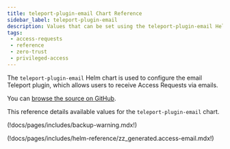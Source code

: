 ```yaml
---
title: teleport-plugin-email Chart Reference
sidebar_label: teleport-plugin-email
description: Values that can be set using the teleport-plugin-email Helm chart
tags:
 - access-requests
 - reference
 - zero-trust
 - privileged-access
---
```


The `teleport-plugin-email` Helm chart is used to configure the email Teleport plugin, which allows users to receive Access Requests via emails.

You can [browse the source on GitHub](https://github.com/gravitational/teleport/tree/v(=teleport.version=)/examples/chart/access/email).

This reference details available values for the `teleport-plugin-email` chart.

(!docs/pages/includes/backup-warning.mdx!)

(!docs/pages/includes/helm-reference/zz_generated.access-email.mdx!)
